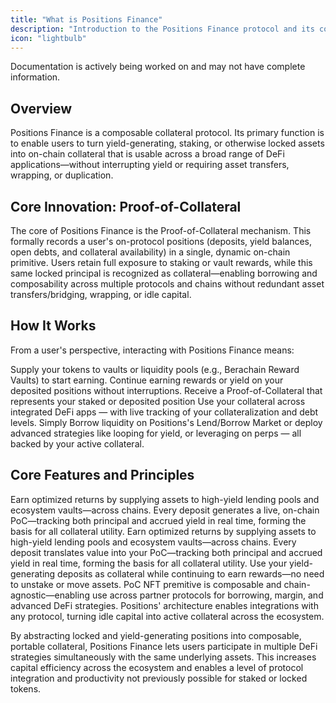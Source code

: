 ```yaml
---
title: "What is Positions Finance"
description: "Introduction to the Positions Finance protocol and its core concepts"
icon: "lightbulb"
---
```


<Info>
  Documentation is actively being worked on and may not have complete information.
</Info>

## Overview

Positions Finance is a composable collateral protocol. Its primary function is to enable users to turn yield-generating, staking, or otherwise locked assets into on-chain collateral that is usable across a broad range of DeFi applications—without interrupting yield or requiring asset transfers, wrapping, or duplication.

## Core Innovation: Proof-of-Collateral

The core of Positions Finance is the Proof-of-Collateral mechanism. This formally records a user's on-protocol positions (deposits, yield balances, open debts, and collateral availability) in a single, dynamic on-chain primitive. Users retain full exposure to staking or vault rewards, while this same locked principal is recognized as collateral—enabling borrowing and composability across multiple protocols and chains without redundant asset transfers/bridging, wrapping, or idle capital.

## How It Works

From a user's perspective, interacting with Positions Finance means:

<Steps>
  <Step title="Deposit Assets">
    Supply your tokens to vaults or liquidity pools (e.g., Berachain Reward Vaults) to start earning.
  </Step>
  <Step title="Retain Yield">
    Continue earning rewards or yield on your deposited positions without interruptions.
  </Step>
  <Step title="Translate value into your Proof-of-Collateral">
    Receive a Proof-of-Collateral that represents your staked or deposited position
  </Step>
  <Step title="Use as Collateral">
    Use your collateral across integrated DeFi apps — with live tracking of your collateralization and debt levels.
  </Step>
  <Step title="Borrow, Loop, or Leverage">
    Simply Borrow liquidity on Positions's Lend/Borrow Market or deploy advanced strategies like looping for yield, or leveraging on perps — all backed by your active collateral.
  </Step>
</Steps>

## Core Features and Principles

<Columns cols={2}>
  <Card title="Yield-First Design" icon="money-bill-wheat" iconType="regular" color="#000000">
    Earn optimized returns by supplying assets to high-yield lending pools and ecosystem vaults—across chains.
  </Card>
  <Card title="Proof-of-Collateral (PoC)" icon="credit-card" iconType="regular" color="#000000">
    Every deposit generates a live, on-chain PoC—tracking both principal and accrued yield in real time, forming the basis for all collateral utility.
  </Card>
</Columns>

<Card title="Yield-First Design" icon="sparkles">
  Earn optimized returns by supplying assets to high-yield lending pools and ecosystem vaults—across chains.
</Card>

<Card title="Proof-of-Collateral (PoC)" icon="credit-card">
  Every deposit translates value into your PoC—tracking both principal and accrued yield in real time, forming the basis for all collateral utility.
</Card>

<Card title="Collateral That Stays Productive" icon="money-bill-wave">
  Use your yield-generating deposits as collateral while continuing to earn rewards—no need to unstake or move assets.
</Card>

<Card title="Unified & Composable Collateral" icon="object-intersect">
  PoC NFT premitive is composable and chain-agnostic—enabling use across partner protocols for borrowing, margin, and advanced DeFi strategies.
</Card>

<Card title="Composable Infrastructure" icon="arrows-to-dot">
  Positions' architecture enables integrations with any protocol, turning idle capital into active collateral across the ecosystem.
</Card>


By abstracting locked and yield-generating positions into composable, portable collateral, Positions Finance lets users participate in multiple DeFi strategies simultaneously with the same underlying assets. This increases capital efficiency across the ecosystem and enables a level of protocol integration and productivity not previously possible for staked or locked tokens.